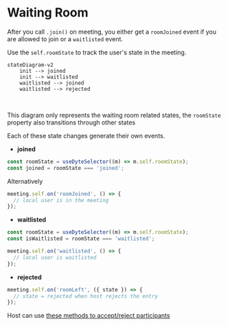 # Waiting Room

After you call `.join()` on meeting, you either get a `roomJoined` event if you are allowed to join or a `waitlisted` event.

Use the `self.roomState` to track the user's state in the meeting.

```mermaid
stateDiagram-v2
    init --> joined
    init --> waitlisted
    waitlisted --> joined
    waitlisted --> rejected
```

<br />

This diagram only represents the waiting room related states, the `roomState` property also transitions through other states

Each of these state changes generate their own events.

- **joined**

```ts
const roomState = useDyteSelector((m) => m.self.roomState);
const joined = roomState === 'joined';
```

Alternatively

```ts
meeting.self.on('roomJoined', () => {
  // local user is in the meeting
});
```

- **waitlisted**

```ts
const roomState = useDyteSelector((m) => m.self.roomState);
const isWaitlisted = roomState === 'waitlisted';
```

```ts
meeting.self.on('waitlisted', () => {
  // local user is waitlisted
});
```

- **rejected**

```ts
meeting.self.on('roomLeft', ({ state }) => {
  // state = rejected when host rejects the entry
});
```

Host can use [these methods to accept/reject participants](/web-core/participants#waiting-room-methods)
